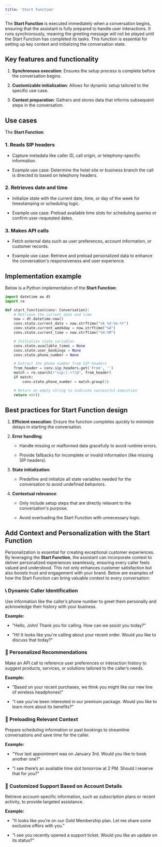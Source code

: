 ```yaml
---
title: 'Start function'
---
```


The **Start Function** is executed immediately when a conversation begins, ensuring that the assistant is fully prepared to handle user interactions.
It runs synchronously, meaning the greeting message will not be played until the Start Function has completed its tasks. This function is essential for setting up key context and initializing the conversation state.

## Key features and functionality

1. **Synchronous execution**: Ensures the setup process is complete before the conversation begins.

2. **Customizable initialization**: Allows for dynamic setup tailored to the specific use case.

3. **Context preparation**: Gathers and stores data that informs subsequent steps in the conversation.

## Use cases

The **Start Function**:

### 1. **Reads SIP headers**

* Capture metadata like caller ID, call origin, or telephony-specific information.

* Example use case: Determine the hotel site or business branch the call is directed to based on telephony headers.

### 2. **Retrieves date and time**

* Initialize state with the current date, time, or day of the week for timestamping or scheduling logic.

* Example use case: Preload available time slots for scheduling queries or confirm user-requested dates.

### 3. **Makes API calls**

* Fetch external data such as user preferences, account information, or customer records.

* Example use case: Retrieve and preload personalized data to enhance the conversation's responsiveness and user experience.

## Implementation example

Below is a Python implementation of the **Start Function**:

```python
import datetime as dt
import re

def start_function(conv: Conversation):
    # Retrieve the current date and time
    now = dt.datetime.now()
    conv.state.current_date = now.strftime("%A %d-%m-%Y")
    conv.state.current_weekday = now.strftime("%A")
    conv.state.current_time = now.strftime("%H:%M")

    # Initialize state variables
    conv.state.available_times = None
    conv.state.user_bookings = None
    conv.state.phone_number = None

    # Extract the phone number from SIP headers
    from_header = conv.sip_headers.get('From', '')
    match = re.search(r"sip:(.+?)@", from_header)
    if match:
        conv.state.phone_number = match.group(1)

    # Return an empty string to indicate successful execution
    return str()
```

## Best practices for Start Function design

1. **Efficient execution**: Ensure the function completes quickly to minimize delays in starting the conversation.

2. **Error handling**:

   * Handle missing or malformed data gracefully to avoid runtime errors.

   * Provide fallbacks for incomplete or invalid information (like missing SIP headers).

3. **State initialization**:

   * Predefine and initialize all state variables needed for the conversation to avoid undefined behaviors.

4. **Contextual relevance**:

   * Only include setup steps that are directly relevant to the conversation's purpose.

   * Avoid overloading the Start Function with unnecessary logic.

## Add Context and Personalization with the Start Function

Personalization is essential for creating exceptional customer experiences. By leveraging the **Start Function**, the assistant can incorporate context to deliver personalized experiences seamlessly, ensuring every caller feels valued and understood. This not only enhances customer satisfaction but also boosts trust and engagement with your brand. Below are examples of how the Start Function can bring valuable context to every conversation:

### 📞 Dynamic Caller Identification

Use information like the caller’s phone number to greet them personally and acknowledge their history with your business.

**Example:**

* "Hello, John! Thank you for calling. How can we assist you today?"

* "Hi! It looks like you're calling about your recent order. Would you like to discuss that today?"

### 🛒 Personalized Recommendations

Make an API call to reference user preferences or interaction history to suggest products, services, or solutions tailored to the caller’s needs.

**Example:**

* "Based on your recent purchases, we think you might like our new line of wireless headphones!"

* "I see you’ve been interested in our premium package. Would you like to learn more about its benefits?"

### 📅 Preloading Relevant Context

Prepare scheduling information or past bookings to streamline conversations and save time for the caller.

**Example:**

* "Your last appointment was on January 3rd. Would you like to book another one?"

* "I see there’s an available time slot tomorrow at 2 PM. Should I reserve that for you?"

### 📂 Customized Support Based on Account Details

Retrieve account-specific information, such as subscription plans or recent activity, to provide targeted assistance.

**Example:**

* "It looks like you’re on our Gold Membership plan. Let me share some exclusive offers with you."

* "I see you recently opened a support ticket. Would you like an update on its status?"